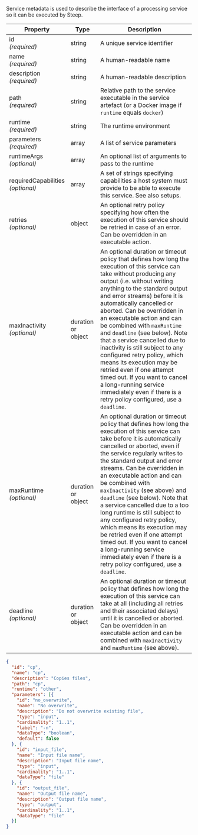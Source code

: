 
Service metadata is used to describe the interface of a processing service so
it can be executed by Steep.

| Property                               | Type   | Description
| -------------------------------------- | ------ | -----------
| id<br/>*(required)*                    | string | A unique service identifier
| name<br/>*(required)*                  | string | A human-readable name
| description<br/>*(required)*           | string | A human-readable description
| path<br/>*(required)*                  | string | Relative path to the service executable in the service artefact (or a Docker image if `runtime` equals `docker`)
| runtime<br/>*(required)*               | string | The <ScrollLink href="#runtime-environments">runtime environment</ScrollLink>
| parameters<br/>*(required)*            | array  | A list of <ScrollLink href="#service-parameters">service parameters</ScrollLink>
| runtimeArgs<br/>*(optional)*           | array  | An optional list of <ScrollLink href="#runtime-arguments">arguments</ScrollLink> to pass to the runtime
| requiredCapabilities<br/>*(optional)*  | array  | A set of strings specifying capabilities a host system must provide to be able to execute this service. See also <ScrollLink href="#setups">setups</ScrollLink>.
| retries<br/>*(optional)*               | object | An optional <ScrollLink href="#retry-policies">retry policy</ScrollLink> specifying how often the execution of this service should be retried in case of an error. Can be overridden in an <ScrollLink href="#execute-actions">executable action</ScrollLink>.
| maxInactivity<br/>*(optional)*         | <ScrollLink href="#durations">duration</ScrollLink> or object | An optional <ScrollLink href="#durations">duration</ScrollLink> or <ScrollLink href="#timeout-policies">timeout policy</ScrollLink> that defines how long the execution of this service can take without producing any output (i.e. without writing anything to the standard output and error streams) before it is automatically cancelled or aborted. Can be overridden in an <ScrollLink href="#execute-actions">executable action</ScrollLink> and can be combined with `maxRuntime` and `deadline` (see below). Note that a service cancelled due to inactivity is still subject to any configured <ScrollLink href="#retry-policies">retry policy</ScrollLink>, which means its execution may be retried even if one attempt timed out. If you want to cancel a long-running service immediately even if there is a retry policy configured, use a `deadline`.
| maxRuntime<br/>*(optional)*            | <ScrollLink href="#durations">duration</ScrollLink> or object | An optional <ScrollLink href="#durations">duration</ScrollLink> or <ScrollLink href="#timeout-policies">timeout policy</ScrollLink> that defines how long the execution of this service can take before it is automatically cancelled or aborted, even if the service regularly writes to the standard output and error streams. Can be overridden in an <ScrollLink href="#execute-actions">executable action</ScrollLink> and can be combined with `maxInactivity` (see above) and `deadline` (see below). Note that a service cancelled due to a too long runtime is still subject to any configured <ScrollLink href="#retry-policies">retry policy</ScrollLink>, which means its execution may be retried even if one attempt timed out. If you want to cancel a long-running service immediately even if there is a retry policy configured, use a `deadline`.
| deadline<br/>*(optional)*              | <ScrollLink href="#durations">duration</ScrollLink> or object | An optional <ScrollLink href="#durations">duration</ScrollLink> or <ScrollLink href="#timeout-policies">timeout policy</ScrollLink> that defines how long the execution of this service can take at all (including all retries and their associated delays) until it is cancelled or aborted. Can be overridden in an <ScrollLink href="#execute-actions">executable action</ScrollLink> and can be combined with `maxInactivity` and `maxRuntime` (see above).

<CodeExample title="Example:">

```json code-example
{
  "id": "cp",
  "name": "cp",
  "description": "Copies files",
  "path": "cp",
  "runtime": "other",
  "parameters": [{
    "id": "no_overwrite",
    "name": "No overwrite",
    "description": "Do not overwrite existing file",
    "type": "input",
    "cardinality": "1..1",
    "label": "-n",
    "dataType": "boolean",
    "default": false
  }, {
    "id": "input_file",
    "name": "Input file name",
    "description": "Input file name",
    "type": "input",
    "cardinality": "1..1",
    "dataType": "file"
  }, {
    "id": "output_file",
    "name": "Output file name",
    "description": "Output file name",
    "type": "output",
    "cardinality": "1..1",
    "dataType": "file"
  }]
}
```

</CodeExample>
